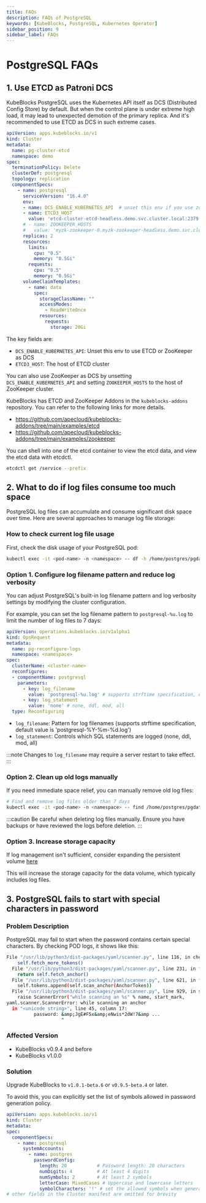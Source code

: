 ```yaml
---
title: FAQs
description: FAQs of PostgreSQL
keywords: [KubeBlocks, PostgreSQL, Kubernetes Operator]
sidebar_position: 9
sidebar_label: FAQs
---
```



# PostgreSQL FAQs

## 1. Use ETCD as Patroni DCS

KubeBlocks PostgreSQL uses the Kubernetes API itself as DCS (Distributed Config Store) by default.
But when the control plane is under extreme high load, it may lead to unexpected demotion of the primary replica. And it's recommended to use ETCD as DCS in such extreme cases.

```yaml
apiVersion: apps.kubeblocks.io/v1
kind: Cluster
metadata:
  name: pg-cluster-etcd
  namespace: demo
spec:
  terminationPolicy: Delete
  clusterDef: postgresql
  topology: replication
  componentSpecs:
    - name: postgresql
      serviceVersion: "16.4.0"
      env:
      - name: DCS_ENABLE_KUBERNETES_API  # unset this env if you use zookeeper or etcd, default to empty
      - name: ETCD3_HOST
        value: 'etcd-cluster-etcd-headless.demo.svc.cluster.local:2379' # where is your etcd?
      # - name: ZOOKEEPER_HOSTS
      #   value: 'myzk-zookeeper-0.myzk-zookeeper-headless.demo.svc.cluster.local:2181' # where is your zookeeper?
      replicas: 2
      resources:
        limits:
          cpu: "0.5"
          memory: "0.5Gi"
        requests:
          cpu: "0.5"
          memory: "0.5Gi"
      volumeClaimTemplates:
        - name: data
          spec:
            storageClassName: ""
            accessModes:
              - ReadWriteOnce
            resources:
              requests:
                storage: 20Gi
```

The key fields are:
- `DCS_ENABLE_KUBERNETES_API`: Unset this env to use ETCD or ZooKeeper as DCS
- `ETCD3_HOST`: The host of ETCD cluster

You can also use ZooKeeper as DCS by unsetting `DCS_ENABLE_KUBERNETES_API` and  setting `ZOOKEEPER_HOSTS` to the host of ZooKeeper cluster.

KubeBlocks has ETCD and ZooKeeper Addons in the `kubeblocks-addons` repository. You can refer to the following links for more details.
- https://github.com/apecloud/kubeblocks-addons/tree/main/examples/etcd
- https://github.com/apecloud/kubeblocks-addons/tree/main/examples/zookeeper

You can shell into one of the etcd container to view the etcd data, and view the etcd data with etcdctl.

```bash
etcdctl get /service --prefix
```

## 2. What to do if log files consume too much space

PostgreSQL log files can accumulate and consume significant disk space over time. Here are several approaches to manage log file storage:

### How to check current log file usage

First, check the disk usage of your PostgreSQL pod:

```bash
kubectl exec -it <pod-name> -n <namespace> -- df -h /home/postgres/pgdata/pgroot/data/log
```

### Option 1. Configure log filename pattern and reduce log verbosity

You can adjust PostgreSQL's built-in log filename pattern and log verbosity settings by modifying the cluster configuration.

For example, you can set the log filename pattern to `postgresql-%u.log` to limit the number of log files to 7 days:

```yaml
apiVersion: operations.kubeblocks.io/v1alpha1
kind: OpsRequest
metadata:
  name: pg-reconfigure-logs
  namespace: <namespace>
spec:
  clusterName: <cluster-name>
  reconfigures:
  - componentName: postgresql
    parameters:
      - key: log_filename
        value: 'postgresql-%u.log' # supports strftime specification, default value is 'postgresql-%Y-%m-%d.log'
      - key: log_statement
        value: 'none' # none, ddl, mod, all
  type: Reconfiguring
```

- `log_filename`: Pattern for log filenames (supports strftime specification, default value is 'postgresql-%Y-%m-%d.log')
- `log_statement`: Controls which SQL statements are logged (none, ddl, mod, all)

:::note
Changes to `log_filename` may require a server restart to take effect.
:::

### Option 2. Clean up old logs manually

If you need immediate space relief, you can manually remove old log files:

```bash
# Find and remove log files older than 7 days
kubectl exec -it <pod-name> -n <namespace> -- find /home/postgres/pgdata/pgroot/data/log -name "*.log" -mtime +7 -delete
```

:::caution
Be careful when deleting log files manually. Ensure you have backups or have reviewed the logs before deletion.
:::

### Option 3. Increase storage capacity

If log management isn't sufficient, consider expanding the persistent volume [here](./04-operations/04-volume-expansion)

This will increase the storage capacity for the data volume, which typically includes log files.


## 3. PostgreSQL fails to start with special characters in password

### Problem Description

PostgreSQL may fail to start when the password contains certain special characters. By checking POD logs, it shows like this:
```bash
File "/usr/lib/python3/dist-packages/yaml/scanner.py", line 116, in check_token
    self.fetch_more_tokens()
  File "/usr/lib/python3/dist-packages/yaml/scanner.py", line 231, in fetch_more_tokens
    return self.fetch_anchor()
  File "/usr/lib/python3/dist-packages/yaml/scanner.py", line 621, in fetch_anchor
    self.tokens.append(self.scan_anchor(AnchorToken))
  File "/usr/lib/python3/dist-packages/yaml/scanner.py", line 929, in scan_anchor
    raise ScannerError("while scanning an %s" % name, start_mark,
yaml.scanner.ScannerError: while scanning an anchor
  in "<unicode string>", line 45, column 17:
          password: &amp;JgE#F5x&amp;eNwis*2dW!7&amp ...
                    ^
```

### Affected Version
- KubeBlocks v0.9.4 and before
- KubeBlocks v1.0.0

### Solution

Upgrade KubeBlocks to `v1.0.1-beta.6` or `v0.9.5-beta.4` or later.

To avoid this, you can explicitly set the list of symbols allowed in password generation policy.

```yaml
apiVersion: apps.kubeblocks.io/v1
kind: Cluster
metadata:
spec:
  componentSpecs:
    - name: postgresql
      systemAccounts:
        - name: postgres
          passwordConfig:
            length: 20           # Password length: 20 characters
            numDigits: 4         # At least 4 digits
            numSymbols: 2        # At least 2 symbols
            letterCase: MixedCases # Uppercase and lowercase letters
            symbolCharacters: '!' # set the allowed symbols when generating password
# other fields in the Cluster manifest are omitted for brevity
```
